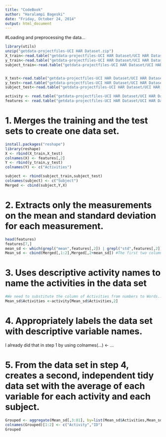 ```yaml
---
title: "CodeBook"
author: "Haralampi Bageski"
date: "Friday, October 24, 2014"
output: html_document
---
```


#Loading and preprocessing the data...
```r
library(utils)
unzip("getdata-projectfiles-UCI HAR Dataset.zip")
X_train<-read.table("getdata-projectfiles-UCI HAR Dataset/UCI HAR Dataset/train/X_train.txt",header=FALSE)
y_train<-read.table("getdata-projectfiles-UCI HAR Dataset/UCI HAR Dataset/train/y_train.txt",header=FALSE)
subject_train<-read.table("getdata-projectfiles-UCI HAR Dataset/UCI HAR Dataset/train/subject_train.txt",header=FALSE)


X_test<-read.table("getdata-projectfiles-UCI HAR Dataset/UCI HAR Dataset/test/X_test.txt",header=FALSE)
y_test<-read.table("getdata-projectfiles-UCI HAR Dataset/UCI HAR Dataset/test/y_test.txt",header=FALSE)
subject_test<-read.table("getdata-projectfiles-UCI HAR Dataset/UCI HAR Dataset/test/subject_test.txt",header=FALSE)

activity <- read.table("getdata-projectfiles-UCI HAR Dataset/UCI HAR Dataset/activity_labels.txt",header=FALSE)
features <- read.table("getdata-projectfiles-UCI HAR Dataset/UCI HAR Dataset/features.txt",header=FALSE)
```
  
#   1. Merges the training and the test sets to create one data set.
```r
install.packages("reshape")
library(reshape)
X <- rbind(X_train,X_test)
colnames(X) <- features[,2]
Y <- rbind(y_train,y_test)
colnames(Y) <- c("Activities")

subject <- rbind(subject_train,subject_test)
colnames(subject) <- c("Subject")
Merged <- cbind(subject,Y,X)
```
    
#    2. Extracts only the measurements on the mean and standard deviation for each measurement. 
```r
head(features)
features[7,]
mean_sd <- which(grepl("mean",features[,2]) | grepl("std",features[,2]))
Mean_sd <- cbind(Merged[,1:2],Merged[,2+mean_sd]) #The first two columns are not in "features"

```

#  3. Uses descriptive activity names to name the activities in the data set
```r
#We need to substitute the column of Activities from numbers to Words...
Mean_sd$Activities <-activity[Mean_sd$Activities,2]
```

#  4. Appropriately labels the data set with descriptive variable names. 
I already did that in step 1 by using colnames(...) <- ...

#  5. From the data set in step 4, creates a second, independent tidy data set with the average of each variable for each activity and each subject.
```r
Grouped <- aggregate(Mean_sd[,3:81], by=list(Mean_sd$Activities,Mean_sd$Subject), FUN=mean)
colnames(Grouped)[1:2] <- c("Activity","ID")
Grouped
```


